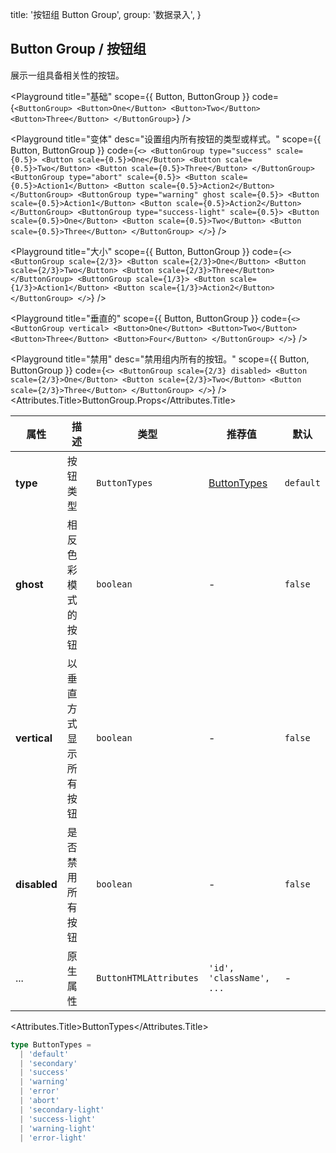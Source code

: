 
  title: '按钮组 Button Group',
  group: '数据录入',
}

## Button Group / 按钮组

展示一组具备相关性的按钮。

<Playground
  title="基础"
  scope={{ Button, ButtonGroup }}
  code={`
<ButtonGroup>
  <Button>One</Button>
  <Button>Two</Button>
  <Button>Three</Button>
</ButtonGroup>
`}
/>

<Playground
  title="变体"
  desc="设置组内所有按钮的类型或样式。"
  scope={{ Button, ButtonGroup }}
  code={`
<>
  <ButtonGroup type="success" scale={0.5}>
    <Button scale={0.5}>One</Button>
    <Button scale={0.5}>Two</Button>
    <Button scale={0.5}>Three</Button>
  </ButtonGroup>
  <ButtonGroup type="abort" scale={0.5}>
    <Button scale={0.5}>Action1</Button>
    <Button scale={0.5}>Action2</Button>
  </ButtonGroup>
  <ButtonGroup type="warning" ghost scale={0.5}>
    <Button scale={0.5}>Action1</Button>
    <Button scale={0.5}>Action2</Button>
  </ButtonGroup>
  <ButtonGroup type="success-light" scale={0.5}>
    <Button scale={0.5}>One</Button>
    <Button scale={0.5}>Two</Button>
    <Button scale={0.5}>Three</Button>
  </ButtonGroup>
</>
`}
/>

<Playground
  title="大小"
  scope={{ Button, ButtonGroup }}
  code={`
<>
  <ButtonGroup scale={2/3}>
    <Button scale={2/3}>One</Button>
    <Button scale={2/3}>Two</Button>
    <Button scale={2/3}>Three</Button>
  </ButtonGroup>
  <ButtonGroup scale={1/3}>
    <Button scale={1/3}>Action1</Button>
    <Button scale={1/3}>Action2</Button>
  </ButtonGroup>
</>
`}
/>

<Playground
  title="垂直的"
  scope={{ Button, ButtonGroup }}
  code={`
<>
  <ButtonGroup vertical>
    <Button>One</Button>
    <Button>Two</Button>
    <Button>Three</Button>
    <Button>Four</Button>
  </ButtonGroup>
</>
`}
/>

<Playground
  title="禁用"
  desc="禁用组内所有的按钮。"
  scope={{ Button, ButtonGroup }}
  code={`
<>
  <ButtonGroup scale={2/3} disabled>
    <Button scale={2/3}>One</Button>
    <Button scale={2/3}>Two</Button>
    <Button scale={2/3}>Three</Button>
  </ButtonGroup>
</>
`} />
<Attributes edit="/pages/zh-cn/components/button-group.mdx">
<Attributes.Title>ButtonGroup.Props</Attributes.Title>

| 属性         | 描述                   | 类型                   | 推荐值                      | 默认      |
| ------------ | ---------------------- | ---------------------- | --------------------------- | --------- |
| **type**     | 按钮类型               | `ButtonTypes`          | [ButtonTypes](#buttontypes) | `default` |
| **ghost**    | 相反色彩模式的按钮     | `boolean`              | -                           | `false`   |
| **vertical** | 以垂直方式显示所有按钮 | `boolean`              | -                           | `false`   |
| **disabled** | 是否禁用所有按钮       | `boolean`              | -                           | `false`   |
| ...          | 原生属性               | `ButtonHTMLAttributes` | `'id', 'className', ...`    | -         |

<Attributes.Title>ButtonTypes</Attributes.Title>

```ts
type ButtonTypes =
  | 'default'
  | 'secondary'
  | 'success'
  | 'warning'
  | 'error'
  | 'abort'
  | 'secondary-light'
  | 'success-light'
  | 'warning-light'
  | 'error-light'
```

</Attributes>

